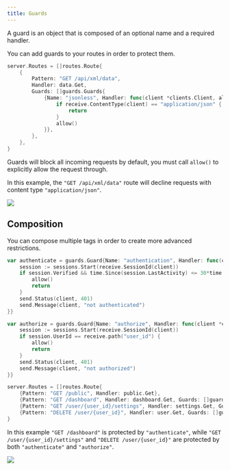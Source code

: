 ```yaml
---
title: Guards
---
```



A guard is an object that is composed of an optional name and a required handler.

You can add guards to your routes in order to protect them.


```go
server.Routes = []routes.Route{
    {
        Pattern: "GET /api/xml/data",
        Handler: data.Get,
        Guards: []guards.Guards{
            {Name: "jsonless", Handler: func(client *clients.Client, allow func()) {
                if receive.ContentType(client) == "application/json" {
                    return
                }
                allow()
            }},
        },
    },
}
```

Guards will block all incoming requests by default, you must call `allow()` to explicitly allow the request through.

In this example, the `"GET /api/xml/data"` route will decline requests with content type `"application/json"`.

![](guards100.svg)

## Composition

You can compose multiple tags in order to create more advanced restrictions.

```go
var authenticate = guards.Guard{Name: "authentication", Handler: func(client *clients.Client, allow func()) {
    session := sessions.Start(receive.SessionId(client))
    if session.Verified && time.Since(session.LastActivity) <= 30*time.Minute {
        allow()
        return
    }
    send.Status(client, 401)
    send.Message(client, "not authenticated")
}}
```

```go
var authorize = guards.Guard{Name: "authorize", Handler: func(client *clients.Client, allow func()) {
    session := sessions.Start(receive.SessionId(client))
    if session.UserId == receive.path("user_id") {
        allow()
        return
    }
    send.Status(client, 401)
    send.Message(client, "not authorized")
}}
```

```go
server.Routes = []routes.Route{
    {Pattern: "GET /public", Handler: public.Get},
    {Pattern: "GET /dashboard", Handler: dashboard.Get, Guards: []guards.Guard{authenticate}},
    {Pattern: "GET /user/{user_id}/settings", Handler: settings.Get, Guards: []guards.Guard{authenticate, authorize}},
    {Pattern: "DELETE /user/{user_id}", Handler: user.Get, Guards: []guards.Guard{authenticate, authorize}},
}
```

In this example `"GET /dashboard"` is protected by `"authenticate"`, while `"GET /user/{user_id}/settings"` and `"DELETE /user/{user_id}"` are protected by both `"authenticate"` and `"authorize"`.

![](guards200.svg)